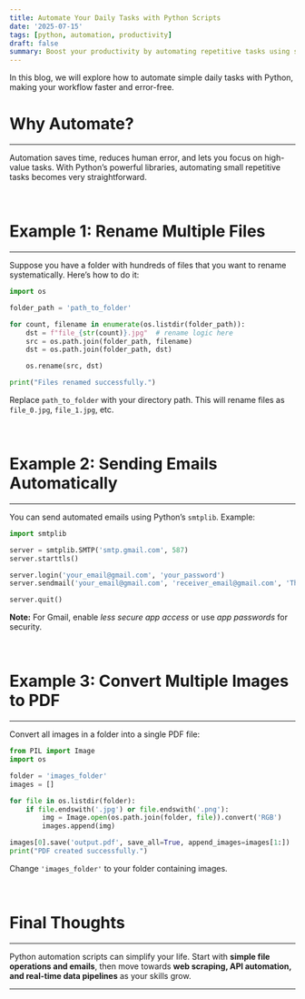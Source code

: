 ```yaml
---
title: Automate Your Daily Tasks with Python Scripts
date: '2025-07-15'
tags: [python, automation, productivity]
draft: false
summary: Boost your productivity by automating repetitive tasks using simple Python scripts.
---
```


In this blog, we will explore how to automate simple daily tasks with Python, making your workflow faster and error-free.

# Why Automate?

<hr />

Automation saves time, reduces human error, and lets you focus on high-value tasks. With Python’s powerful libraries, automating small repetitive tasks becomes very straightforward.

<br />

# Example 1: Rename Multiple Files

<hr />

Suppose you have a folder with hundreds of files that you want to rename systematically. Here’s how to do it:

```python
import os

folder_path = 'path_to_folder'

for count, filename in enumerate(os.listdir(folder_path)):
    dst = f"file_{str(count)}.jpg"  # rename logic here
    src = os.path.join(folder_path, filename)
    dst = os.path.join(folder_path, dst)

    os.rename(src, dst)

print("Files renamed successfully.")
```

Replace `path_to_folder` with your directory path. This will rename files as `file_0.jpg`, `file_1.jpg`, etc.

<br />

# Example 2: Sending Emails Automatically

<hr />

You can send automated emails using Python’s `smtplib`. Example:

```python
import smtplib

server = smtplib.SMTP('smtp.gmail.com', 587)
server.starttls()

server.login('your_email@gmail.com', 'your_password')
server.sendmail('your_email@gmail.com', 'receiver_email@gmail.com', 'This is an automated email from Python.')

server.quit()
```

**Note:** For Gmail, enable _less secure app access_ or use _app passwords_ for security.

<br />

# Example 3: Convert Multiple Images to PDF

<hr />

Convert all images in a folder into a single PDF file:

```python
from PIL import Image
import os

folder = 'images_folder'
images = []

for file in os.listdir(folder):
    if file.endswith('.jpg') or file.endswith('.png'):
        img = Image.open(os.path.join(folder, file)).convert('RGB')
        images.append(img)

images[0].save('output.pdf', save_all=True, append_images=images[1:])
print("PDF created successfully.")
```

Change `'images_folder'` to your folder containing images.

<br />

# Final Thoughts

<hr />

Python automation scripts can simplify your life. Start with **simple file operations and emails**, then move towards **web scraping, API automation, and real-time data pipelines** as your skills grow.

---
